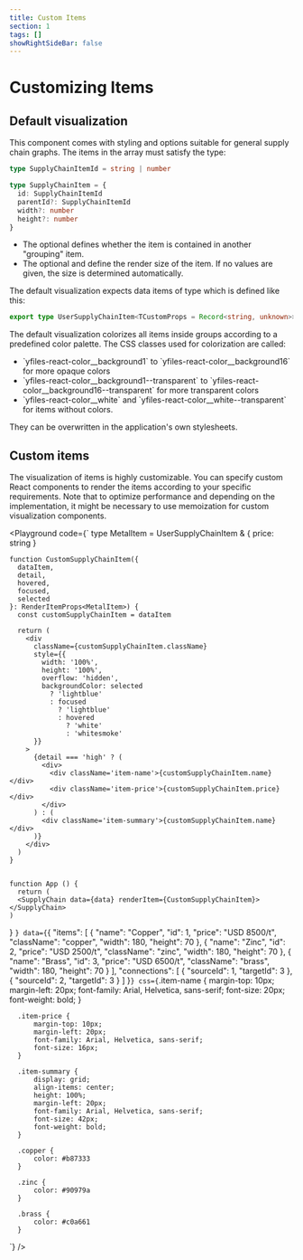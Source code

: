 ```yaml
---
title: Custom Items
section: 1
tags: []
showRightSideBar: false
---
```


# Customizing Items

## Default visualization

This component comes with styling and options suitable for general supply chain graphs.
The items in the <TypeLink type="SupplyChain" member="data"/> array must satisfy the <TypeLink type="SupplyChain" /> type:

```ts
type SupplyChainItemId = string | number

type SupplyChainItem = {
  id: SupplyChainItemId
  parentId?: SupplyChainItemId
  width?: number
  height?: number
}
```

<ul className="list-disc ml-4">
  <li>The optional <TypeLink type="SupplyChainItem" member="parentId" /> defines whether the item is contained in another "grouping" item.</li>
  <li>The optional <TypeLink type="SupplyChainItem" member="width"/> and <TypeLink type="SupplyChainItem" member="height" /> define the render size of the item. If no values are given, the size is determined automatically.</li>
</ul>

The default visualization expects data items of type <TypeLink type="UserSupplyChainItem" /> which is defined like this:
```ts
export type UserSupplyChainItem<TCustomProps = Record<string, unknown>> = TCustomProps & SupplyChainItem
```

The default visualization colorizes all items inside groups according to a predefined color palette. The CSS classes used
for colorization are called:

<ul className="list-disc ml-4">
  <li>`yfiles-react-color__background1` to `yfiles-react-color__background16` for more opaque colors</li>
  <li>`yfiles-react-color__background1--transparent` to `yfiles-react-color__background16--transparent` for more transparent colors</li>
  <li>`yfiles-react-color__white` and `yfiles-react-color__white--transparent` for items without colors.</li>
</ul>

They can be overwritten in the application's own stylesheets.

## Custom items

The visualization of items is highly customizable. You can specify custom React components to render the items according
to your specific requirements. Note that to optimize performance and depending on the implementation, it might be necessary
to use memoization for custom visualization components.

<Playground
  code={`
    type MetalItem = UserSupplyChainItem & { price: string }

    function CustomSupplyChainItem({
      dataItem,
      detail,
      hovered,
      focused,
      selected
    }: RenderItemProps<MetalItem>) {
      const customSupplyChainItem = dataItem

      return (
        <div
          className={customSupplyChainItem.className}
          style={{
            width: '100%',
            height: '100%',
            overflow: 'hidden',
            backgroundColor: selected
              ? 'lightblue'
              : focused
                ? 'lightblue'
                : hovered
                  ? 'white'
                  : 'whitesmoke'
          }}
        >
          {detail === 'high' ? (
            <div>
              <div className='item-name'>{customSupplyChainItem.name}</div>
              <div className='item-price'>{customSupplyChainItem.price}</div>
            </div>
          ) : (
            <div className='item-summary'>{customSupplyChainItem.name}</div>
          )}
        </div>
      )
    }


    function App () {
      return (
      <SupplyChain data={data} renderItem={CustomSupplyChainItem}></SupplyChain>
    )
  }
`}
  data={`{
  "items": [
    { "name": "Copper", "id": 1, "price": "USD 8500/t", "className": "copper", "width": 180, "height": 70 },
    { "name": "Zinc", "id": 2, "price": "USD 2500/t", "className": "zinc", "width": 180, "height": 70 },
    { "name": "Brass", "id": 3, "price": "USD 6500/t", "className": "brass", "width": 180, "height": 70 }
  ],
  "connections": [
    { "sourceId": 1, "targetId": 3 },
    { "sourceId": 2, "targetId": 3 }
  ]
}`}
  css={`.item-name {
      margin-top: 10px;
      margin-left: 20px;
      font-family: Arial, Helvetica, sans-serif;
      font-size: 20px;
      font-weight: bold;
  }

      .item-price {
          margin-top: 10px;
          margin-left: 20px;
          font-family: Arial, Helvetica, sans-serif;
          font-size: 16px;
      }

      .item-summary {
          display: grid;
          align-items: center;
          height: 100%;
          margin-left: 20px;
          font-family: Arial, Helvetica, sans-serif;
          font-size: 42px;
          font-weight: bold;
      }

      .copper {
          color: #b87333
      }

      .zinc {
          color: #90979a
      }

      .brass {
          color: #c0a661
      }
  `}
/>
